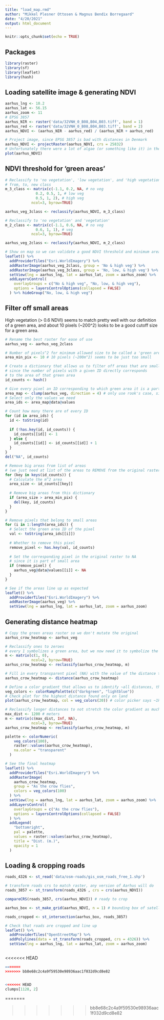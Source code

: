```yaml
---
title: "load_map.rmd"
author: "Mikkel Plesner Ottosen & Magnus Bendix Borregaard"
date: "4/20/2021"
output: html_document
---
```


```r
knitr::opts_chunk$set(echo = TRUE)
```

## Packages
```r
library(raster)
library(sf)
library(leaflet)
library(hash)
```

## Loading satellite image & generating NDVI
```r
aarhus_lng <- 10.2
aarhus_lat <- 56.15
aarhus_zoom <- 11
# EPSG 3857
aarhus_NIR <- raster('data/32VNH_0_B08,B04,B03.tiff', band = 1)
aarhus_red <- raster('data/32VNH_0_B08,B04,B03.tiff', band = 2)
aarhus_NDVI <- (aarhus_NIR - aarhus_red) / (aarhus_NIR + aarhus_red)

# Project image, since EPSG 3857 is bad with distances in Denmark
aarhus_NDVI <- projectRaster(aarhus_NDVI, crs = 25832)
# Unfortunately there were a lot of algae (or something like it) in the harbor when the image was taken
plot(aarhus_NDVI)
```

## NDVI threshold for 'green areas'
```r
# Reclassify to 'no vegetation', 'low vegetation', and 'high vegetation'
# from, to, new class
m_3_class <- matrix(c(-1.1, 0.2, NA, # no veg
              0.2, 0.5, 1, # low veg
              0.5, 1, 2), # high veg
            ncol=3, byrow=TRUE)

aarhus_veg_3class <- reclassify(aarhus_NDVI, m_3_class)

# Reclassify to 'no vegetation' and 'vegetation'
m_2_class <- matrix(c(-1.1, 0.6, NA, # no veg
              0.6, 1, 1), # veg
            ncol=3, byrow=TRUE)

aarhus_veg_2class <- reclassify(aarhus_NDVI, m_2_class)

# Show on map so we can validate a good NDVI threshold and minimum area for green areas
leaflet() %>%
  addProviderTiles("Esri.WorldImagery") %>%
  addRasterImage(aarhus_veg_2class, group = 'No & high veg') %>% 
  addRasterImage(aarhus_veg_3class, group = 'No, low, & high veg') %>% 
  setView(lng = aarhus_lng, lat = aarhus_lat, zoom = aarhus_zoom) %>%
  addLayersControl(
    overlayGroups = c("No & high veg", "No, low, & high veg"),
    options = layersControlOptions(collapsed = FALSE)
  ) %>% hideGroup("No, low, & high veg")
```
## Filter off small areas
High vegetation (> 0.6 NDVI) seems to match pretty well with our definition of a green area, and about 10 pixels (~200^2) looks to be a good cutoff size for a green area.
```r
# Rename the best raster for ease of use
aarhus_veg <- aarhus_veg_2class

# Number of pixels^2 for minimum allowed size to be called a 'green area'
area_min_pix <- 10 # 10 pixels (~200m^2) seems to be just too small

# Create a dictionary that allows us to filter off areas that are small
# since the number of pixels with a given ID directly corresponds
# to the area of that green area
id_counts <- hash()

# Give every pixel an ID corresponding to which green area it is a part of
area_map <- clump(aarhus_veg, direction = 4) # only use rook's case, since areas are often separated diagonally
# Select only the values we need
area_ids <- area_map@data@values

# Count how many there are of every ID
for (id in area_ids) {
  id <- toString(id)
  
  if (!has.key(id, id_counts)) {
    id_counts[[id]] <- 1
  } else {
    id_counts[[id]] <- id_counts[[id]] + 1
  }
}
del("NA", id_counts)

# Remove big areas from list of areas
# (we just need at list of the areas to REMOVE from the original raster)
for (key in keys(id_counts)) {
  # Calculate the m^2 area
  area_size <- id_counts[[key]]
  
  # Remove big areas from this dictionary
  if (area_size > area_min_pix) {
    del(key, id_counts)
  }
}

# Remove pixels that belong to small areas
for (i in 1:length(area_ids)) {
  # Select the green area ID of the pixel
  val <- toString(area_ids[[i]])
  
  # Whether to remove this pixel
  remove_pixel <- has.key(val, id_counts)
  
  # Set the corresponding pixel in the original raster to NA
  # since it is part of small area
  if (remove_pixel) {
    aarhus_veg@data@values[[i]] <- NA
  }
}

# See if the areas line up as expected
leaflet() %>%
  addProviderTiles("Esri.WorldImagery") %>%
  addRasterImage(aarhus_veg) %>% 
  setView(lng = aarhus_lng, lat = aarhus_lat, zoom = aarhus_zoom)
```

## Generating distance heatmap
```r
# Copy the green areas raster so we don't mutate the original
aarhus_crow_heatmap <- aarhus_veg

# Reclassify ones to zeroes
# every 1 symbolizes a green area, but we now need it to symbolize the distance to the nearest green area (which is 0)
m <- matrix(c(1, 0),
            ncol=2, byrow=TRUE)
aarhus_crow_heatmap <- reclassify(aarhus_crow_heatmap, m)

# Fill in every transparent pixel (NA) with the value of the distance to nearest green pixel
aarhus_crow_heatmap <- distance(aarhus_crow_heatmap)

# Define a color gradient that allows us to identify ~all distances, that are only found at sea
veg_colors <- colorRampPalette(c("darkgreen", "lightblue"))
# Check plot for the highest distance found only on land
plot(aarhus_crow_heatmap, col = veg_colors(20)) # color picker says ~1km to green area is max on land

# Reclassify longer distances to not stretch the color gradient as much
max_dist <- 1200 # meters
m <- matrix(c(max_dist, Inf, NA),
            ncol=3, byrow=TRUE)
aarhus_crow_heatmap <- reclassify(aarhus_crow_heatmap, m)

palette <- colorNumeric(
    veg_colors(100),
    raster::values(aarhus_crow_heatmap),
    na.color = "transparent"
  )

# See the final heatmap
leaflet() %>%
  addProviderTiles("Esri.WorldImagery") %>%
  addRasterImage(
    aarhus_crow_heatmap,
    group = "As the crow flies",
    colors = veg_colors(100)
  ) %>% 
  setView(lng = aarhus_lng, lat = aarhus_lat, zoom = aarhus_zoom) %>%
  addLayersControl(
    overlayGroups = c("As the crow flies"),
    options = layersControlOptions(collapsed = FALSE)
  ) %>%
  addLegend(
    "bottomright",
    pal = palette,
    values = raster::values(aarhus_crow_heatmap),
    title = "Dist. (m.)",
    opacity = 1
  )

```

## Loading & cropping roads
```r

roads_4326 <- st_read('data/osm-roads/gis_osm_roads_free_1.shp')

# transform roads crs to match raster, any version of Aarhus will do
roads_3857 <- st_transform(roads_4326 , crs = crs(aarhus_NDVI)) 

compareCRS(roads_3857, crs(aarhus_NDVI)) # ready to crop

aarhus_box <- st_make_grid(aarhus_NDVI, n = 1) # bounding box of satellite image

roads_cropped <- st_intersection(aarhus_box, roads_3857)

# Check that roads are cropped and line up
leaflet() %>%
  addProviderTiles("OpenStreetMap") %>%
  addPolylines(data = st_transform(roads_cropped, crs = 4326)) %>%
  setView(lng = aarhus_lng, lat = aarhus_lat, zoom = aarhus_zoom)
  
```

<<<<<<< HEAD
```r
=======
>>>>>>> bb8e68c2c4a9f59530e98936aac1f032d9cd8e82


<<<<<<< HEAD
clumps[1128, 2]


```
=======









>>>>>>> bb8e68c2c4a9f59530e98936aac1f032d9cd8e82
